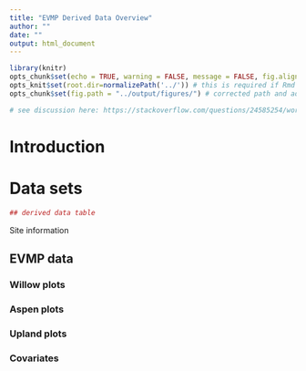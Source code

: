 ```yaml
---
title: "EVMP Derived Data Overview"
author: ""
date: ""
output: html_document
---
```


```r
library(knitr)
opts_chunk$set(echo = TRUE, warning = FALSE, message = FALSE, fig.align = 'center', cache = FALSE)
opts_knit$set(root.dir=normalizePath('../')) # this is required if Rmd is nested below the project directory
opts_chunk$set(fig.path = "../output/figures/") # corrected path and added dev. Needed to specify a subdirectory for figs

# see discussion here: https://stackoverflow.com/questions/24585254/working-with-knitr-using-subdirectories

```

# Introduction



# Data sets

```r
## derived data table


```


Site information


## EVMP data

### Willow plots

### Aspen plots


### Upland plots


### Covariates

